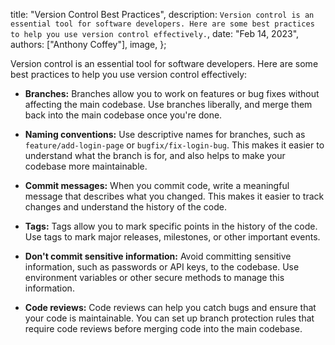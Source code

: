 
  title: "Version Control Best Practices",
  description: `Version control is an essential tool for software developers. Here are some best practices to help you use version control effectively.`,
  date: "Feb 14, 2023",
  authors: ["Anthony Coffey"],
  image,
};

Version control is an essential tool for software developers. Here are some best practices to help you use version control effectively:

- **Branches:** Branches allow you to work on features or bug fixes without affecting the main codebase. Use branches liberally, and merge them back into the main codebase once you're done.

- **Naming conventions:** Use descriptive names for branches, such as `feature/add-login-page` or `bugfix/fix-login-bug`. This makes it easier to understand what the branch is for, and also helps to make your codebase more maintainable.

- **Commit messages:** When you commit code, write a meaningful message that describes what you changed. This makes it easier to track changes and understand the history of the code.

- **Tags:** Tags allow you to mark specific points in the history of the code. Use tags to mark major releases, milestones, or other important events.

- **Don't commit sensitive information:** Avoid committing sensitive information, such as passwords or API keys, to the codebase. Use environment variables or other secure methods to manage this information.

- **Code reviews:** Code reviews can help you catch bugs and ensure that your code is maintainable. You can set up branch protection rules that require code reviews before merging code into the main codebase.

